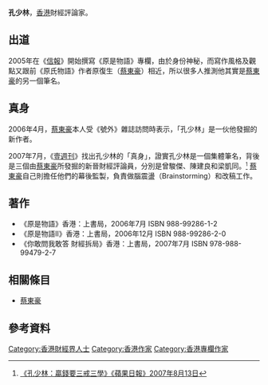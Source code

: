 {{lead section|time=2017-07-29T07:22:51+00:00}}
{{refimprove|time=2017-07-29T07:22:51+00:00}}
'''孔少林'''，[[香港|香港]]財經評論家。

==出道==
2005年在《[[信報|信報]]》開始撰寫《原是物語》專欄，由於身份神秘，而寫作風格及觀點又跟前《原氏物語》作者原復生（[[蔡東豪|蔡東豪]]）相近，所以很多人推測他其實是[[蔡東豪|蔡東豪]]的另一個筆名。

==真身==
2006年4月，[[蔡東豪|蔡東豪]]本人受《號外》雜誌訪問時表示，「孔少林」是一伙他發掘的新作者。

2007年7月，《[[壹週刊|壹週刊]]》找出孔少林的「真身」，證實孔少林是一個集體筆名，背後是三個由[[蔡東豪|蔡東豪]]所發掘的新晉財經評論員，分別是曾駿傑、陳建良和梁凱同。<small><ref>[http://www1.appledaily.atnext.com//template/apple/art_main.cfm?iss_id=20070813&sec_id=15307&subsec_id=2911743&art_id=10017481 《孔少林：贏錢要三戒三學》《蘋果日報》2007年8月13日]{{dead link|date=2017年12月 |bot=InternetArchiveBot |fix-attempted=yes }}</ref></small> [[蔡東豪|蔡東豪]]自己則擔任他們的幕後監製，負責做腦震盪（Brainstorming）和改稿工作。

==著作==
*《原是物語》香港：上書局，2006年7月 ISBN 988-99286-1-2
*《原是物語II》香港：上書局，2006年12月 ISBN 988-99286-2-0
*《你敢問我敢答 財經拆局》香港：上書局，2007年7月 ISBN 978-988-99479-2-7

==相關條目==
*[[蔡東豪|蔡東豪]]

==參考資料==
<references />


{{HK-bio-stub}}

[[Category:香港財經界人士|Category:香港財經界人士]]
[[Category:香港作家|Category:香港作家]]
[[Category:香港專欄作家|Category:香港專欄作家]]